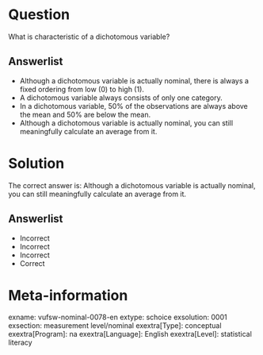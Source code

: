 Question
========

What is characteristic of a dichotomous variable?

Answerlist
----------
* Although a dichotomous variable is actually nominal, there is always a fixed ordering from low (0) to high (1).
* A dichotomous variable always consists of only one category.
* In a dichotomous variable, 50% of the observations are always above the mean and 50% are below the mean.
* Although a dichotomous variable is actually nominal, you can still meaningfully calculate an average from it.

Solution
========

The correct answer is: Although a dichotomous variable is actually nominal, you can still meaningfully calculate an average from it.

Answerlist
----------
* Incorrect
* Incorrect
* Incorrect
* Correct

Meta-information
================
exname: vufsw-nominal-0078-en
extype: schoice
exsolution: 0001
exsection: measurement level/nominal
exextra[Type]: conceptual
exextra[Program]: na
exextra[Language]: English
exextra[Level]: statistical literacy
